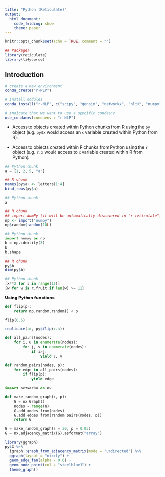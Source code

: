 ```yaml
---
title: "Python (Reticulate)"
output: 
  html_document:
    code_folding: show
    theme: paper
---
```


```r
knitr::opts_chunk$set(echo = TRUE, comment = "")

## Packages
library(reticulate)
library(tidyverse)
```

## Introduction

```r
# create a new environment 
conda_create("r-NLP")

# install modules
conda_install("r-NLP", c("scipy", "gensim", "networkx", "nltk", "numpy"))
```

```r
# indicate that we want to use a specific condaenv
use_condaenv(condaenv = "r-NLP")
```

- Access to objects created within Python chunks from R using the `py` object (e.g. `py$x` would access an `x` variable created within Python from R).

- Access to objects created within R chunks from Python using the `r` object (e.g. `r.x` would access to `x` variable created within R from Python).

```python
## Python chunk
a = [1, 2, 5, "a"]
```


```r
## R chunk
names(py$a) <- letters[1:4]
bind_rows(py$a)
```

```python
## Python chunk
a
```

```r
## R chunk
## import NumPy (it will be automatically discovered in "r-reticulate")
np <- import("numpy")
np$random$random(10L)
```

```python
## Python chunk
import numpy as np
b = np.identity(3)
b
b.shape
```

```r
## R chunk
py$b
dim(py$b)
```

```python
## Python chunk
[x**2 for x in range(10)]
[w for w in r.fruit if len(w) >= 12]
```

**Using Python functions**

```python
def flip(p):
    return np.random.random() < p
```


```python
flip(0.5)
```

```r
replicate(10, py$flip(0.3))
```

```python
def all_pairs(nodes):
    for i, u in enumerate(nodes):
        for j, v in enumerate(nodes):
            if i>j:
                yield u, v
                
def random_pairs(nodes, p):
    for edge in all_pairs(nodes):
        if flip(p):
            yield edge
            
import networkx as nx

def make_random_graph(n, p):
    G = nx.Graph()
    nodes = range(n)
    G.add_nodes_from(nodes)
    G.add_edges_from(random_pairs(nodes, p))
    return G
```

```python
G = make_random_graph(n = 30, p = 0.05)
G = nx.adjacency_matrix(G).asformat("array")
```

```r
library(ggraph)
py$G %>% 
  igraph::graph_from_adjacency_matrix(mode = "undirected") %>% 
  ggraph(layout = "nicely") +
  geom_edge_fan(alpha = 0.6) +
  geom_node_point(col = "steelblue1") +
  theme_graph()
```

